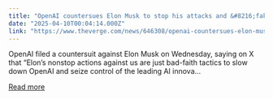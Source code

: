 ```yaml
---
title: "OpenAI countersues Elon Musk to stop his attacks and &#8216;fake takeover bid&#8217;"
date: "2025-04-10T00:04:14.000Z"
link: "https://www.theverge.com/news/646308/openai-countersues-elon-musk"
---
```


OpenAI filed a countersuit against Elon Musk on Wednesday, saying on X that “Elon’s nonstop actions against us are just bad-faith tactics to slow down OpenAI and seize control of the leading AI innova...

[Read more](https://www.theverge.com/news/646308/openai-countersues-elon-musk)
